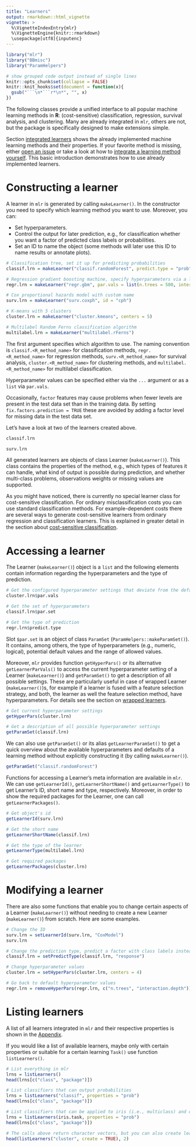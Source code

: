 ```yaml
---
title: "Learners"
output: rmarkdown::html_vignette
vignette: >
  %\VignetteIndexEntry{mlr}
  %\VignetteEngine{knitr::rmarkdown}
  \usepackage[utf8]{inputenc}
---
```


```r
library("mlr")
library("BBmisc")
library("ParamHelpers")

# show grouped code output instead of single lines
knitr::opts_chunk$set(collapse = FALSE)
knitr::knit_hooks$set(document = function(x){
  gsub("```\n*```r*\n*", "", x)
})
```

The following classes provide a unified interface to all popular machine learning methods in **R**:
(cost-sensitive) classification, regression, survival analysis, and clustering.
Many are already integrated in `mlr`, others are not, but the package is specifically designed to make extensions simple.

Section [integrated learners](integrated_learners.html){target="_blank"} shows the already implemented machine learning methods and their properties.
If your favorite method is missing, either [open an issue](https://github.com/mlr-org/mlr/issues) or take a look at how to [integrate a learning method yourself](create_learners.html){target="_blank"}.
This basic introduction demonstrates how to use already implemented learners.

# Constructing a learner

A learner in `mlr` is generated by calling `makeLearner()`.
In the constructor you need to specify which learning method you want to use.
Moreover, you can:

* Set hyperparameters.
* Control the output for later prediction, e.g., for classification whether you want a factor of predicted class labels or probabilities.
* Set an ID to name the object (some methods will later use this ID to name results or annotate plots).

```r
# Classification tree, set it up for predicting probabilities
classif.lrn = makeLearner("classif.randomForest", predict.type = "prob", fix.factors.prediction = TRUE)

# Regression gradient boosting machine, specify hyperparameters via a list
regr.lrn = makeLearner("regr.gbm", par.vals = list(n.trees = 500, interaction.depth = 3))

# Cox proportional hazards model with custom name
surv.lrn = makeLearner("surv.coxph", id = "cph")

# K-means with 5 clusters
cluster.lrn = makeLearner("cluster.kmeans", centers = 5)

# Multilabel Random Ferns classification algorithm
multilabel.lrn = makeLearner("multilabel.rFerns")
```

The first argument specifies which algorithm to use.
The naming convention is ``classif.<R_method_name>`` for classification methods, ``regr.<R_method_name>`` for regression methods, ``surv.<R_method_name>`` for survival analysis, ``cluster.<R_method_name>`` for clustering methods, and ``multilabel.<R_method_name>`` for multilabel classification.

Hyperparameter values can be specified either via the ``...`` argument or as a `list` via ``par.vals``.

Occasionally, `factor` features may cause problems when fewer levels are present in the test data set than in the training data.
By setting ``fix.factors.prediction = TRUE`` these are avoided by adding a factor level for missing data in the test data set.

Let's have a look at two of the learners created above.

```r
classif.lrn

surv.lrn
```

All generated learners are objects of class Learner (`makeLearner()`).
This class contains the properties of the method, e.g., which types of features it can handle, what kind of output is possible during prediction, and whether multi-class problems, observations weights or missing values are supported.

As you might have noticed, there is currently no special learner class for cost-sensitive classification.
For ordinary misclassification costs you can use standard classification methods.
For example-dependent costs there are several ways to generate cost-sensitive learners from ordinary regression and classification learners. 
This is explained in greater detail in the section about [cost-sensitive classification](cost_sensitive_classif.html){target="_blank"}.

# Accessing a learner

The Learner (`makeLearner()`) object is a `list` and the following elements contain information regarding the hyperparameters and the type of prediction.

```r
# Get the configured hyperparameter settings that deviate from the defaults
cluster.lrn$par.vals

# Get the set of hyperparameters
classif.lrn$par.set

# Get the type of prediction
regr.lrn$predict.type
```

Slot ``$par.set`` is an object of class `ParamSet` (`ParamHelpers::makeParamSet()`).
It contains, among others, the type of hyperparameters (e.g., numeric, logical), potential default values and the range of allowed values.

Moreover, `mlr` provides function `getHyperPars()` or its alternative `getLearnerParVals()` to access the current hyperparameter setting of a Learner (`makeLearner()`) and `getParamSet()` to get a description of all possible settings.
These are particularly useful in case of wrapped Learner (`makeLearner()`)s, for example if a learner is fused with a feature selection strategy, and both, the learner as well the feature selection method, have hyperparameters.
For details see the section on [wrapped learners](wrapper.md).

```r
# Get current hyperparameter settings
getHyperPars(cluster.lrn)

# Get a description of all possible hyperparameter settings
getParamSet(classif.lrn)
```

We can also use `getParamSet()` or its alias `getLearnerParamSet()` to get a quick overview about the available hyperparameters and defaults of a learning method without explicitly constructing it (by calling `makeLearner()`).

```r
getParamSet("classif.randomForest")
```

Functions for accessing a Learner's meta information are available in `mlr`. We can use `getLearnerId()`, `getLearnerShortName()` and `getLearnerType()` to get Learner's ID, short name and type, respectively. 
Moreover, in order to show the required packages for the Learner, one can call `getLearnerPackages()`.

```r
# Get object's id
getLearnerId(surv.lrn)

# Get the short name
getLearnerShortName(classif.lrn)

# Get the type of the learner
getLearnerType(multilabel.lrn)

# Get required packages
getLearnerPackages(cluster.lrn)
```

# Modifying a learner

There are also some functions that enable you to change certain aspects of a Learner (`makeLearner()`) without needing to create a new Learner (`makeLearner()`) from scratch.
Here are some examples.

```r
# Change the ID
surv.lrn = setLearnerId(surv.lrn, "CoxModel")
surv.lrn

# Change the prediction type, predict a factor with class labels instead of probabilities
classif.lrn = setPredictType(classif.lrn, "response")

# Change hyperparameter values
cluster.lrn = setHyperPars(cluster.lrn, centers = 4)

# Go back to default hyperparameter values
regr.lrn = removeHyperPars(regr.lrn, c("n.trees", "interaction.depth"))
```

# Listing learners

A list of all learners integrated in `mlr` and their respective properties is shown in the [Appendix](integrated_learners.html){target="_blank"}.

If you would like a list of available learners, maybe only with certain properties or suitable for a certain learning `Task()` use function `listLearners()`.

```r
# List everything in mlr
lrns = listLearners()
head(lrns[c("class", "package")])

# List classifiers that can output probabilities
lrns = listLearners("classif", properties = "prob")
head(lrns[c("class", "package")])

# List classifiers that can be applied to iris (i.e., multiclass) and output probabilities
lrns = listLearners(iris.task, properties = "prob")
head(lrns[c("class", "package")])

# The calls above return character vectors, but you can also create learner objects
head(listLearners("cluster", create = TRUE), 2)
```
